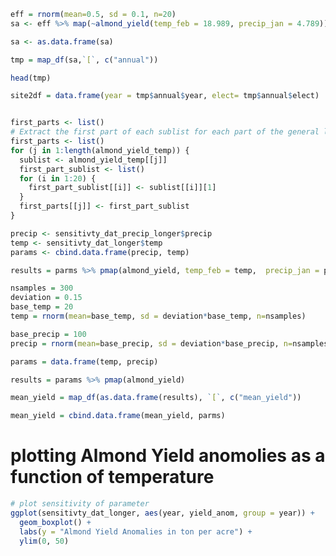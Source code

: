 
```r

eff = rnorm(mean=0.5, sd = 0.1, n=20)
sa <- eff %>% map(~almond_yield(temp_feb = 18.989, precip_jan = 4.789))

sa <- as.data.frame(sa)

tmp = map_df(sa,`[`, c("annual"))

head(tmp)

site2df = data.frame(year = tmp$annual$year, elect= tmp$annual$elect)



```

```r

first_parts <- list()
# Extract the first part of each sublist for each part of the general list
first_parts <- list()
for (j in 1:length(almond_yield_temp)) {
  sublist <- almond_yield_temp[[j]]
  first_part_sublist <- list()
  for (i in 1:20) {
    first_part_sublist[[i]] <- sublist[[i]][1]
  }
  first_parts[[j]] <- first_part_sublist
}

```


```r
precip <- sensitivty_dat_precip_longer$precip
temp <- sensitivty_dat_longer$temp
params <- cbind.data.frame(precip, temp)

results = parms %>% pmap(almond_yield, temp_feb = temp,  precip_jan = precip)
```

```r
nsamples = 300
deviation = 0.15
base_temp = 20
temp = rnorm(mean=base_temp, sd = deviation*base_temp, n=nsamples)

base_precip = 100
precip = rnorm(mean=base_precip, sd = deviation*base_precip, n=nsamples)

params = data.frame(temp, precip)

results = params %>% pmap(almond_yield)

mean_yield = map_df(as.data.frame(results), `[`, c("mean_yield"))

mean_yield = cbind.data.frame(mean_yield, parms)
```


# plotting Almond Yield anomolies as a function of temperature
```r
# plot sensitivity of parameter
ggplot(sensitivty_dat_longer, aes(year, yield_anom, group = year)) + 
  geom_boxplot() + 
  labs(y = "Almond Yield Anomalies in ton per acre") +
  ylim(0, 50)

```










